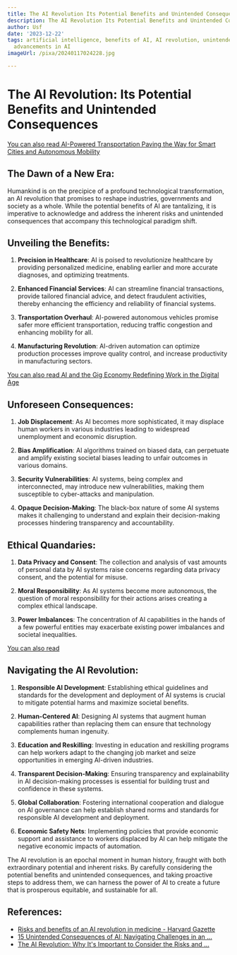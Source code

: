```yaml
---
title: The AI Revolution Its Potential Benefits and Unintended Consequences
description: The AI Revolution Its Potential Benefits and Unintended Consequences
author: Usf
date: '2023-12-22'
tags: artificial intelligence, benefits of AI, AI revolution, unintended consequences,
  advancements in AI
imageUrl: /pixa/20240117024228.jpg

---
```

# The AI  Revolution: Its Potential Benefits and Unintended Consequences

[You can also read AI-Powered Transportation Paving the Way for Smart Cities  and Autonomous Mobility](AI-Powered%20Transportation%20Paving%20the%20Way%20for%20Smart%20Cities%20and%20Autonomous%20Mobility)


## The Dawn of a New Era:

Humankind  is on the precipice of a profound technological transformation, an AI revolution that promises to reshape industries, governments and society as a  whole. While the potential benefits of AI are tantalizing, it is imperative  to acknowledge and address  the inherent risks and unintended consequences that  accompany this technological paradigm shift.

## Unveiling the Benefits:

1. **Precision in Healthcare**:  AI is poised to revolutionize  healthcare by providing personalized medicine, enabling earlier  and more accurate diagnoses, and optimizing treatments.

2. **Enhanced Financial Services**:  AI can streamline financial transactions, provide  tailored financial advice, and detect fraudulent activities, thereby enhancing the  efficiency and reliability of financial systems.

3. **Transportation Overhaul**: AI-powered autonomous vehicles promise safer more efficient transportation,  reducing traffic congestion and enhancing mobility  for all.

4. **Manufacturing  Revolution**: AI-driven automation can optimize  production processes improve quality  control, and increase productivity in manufacturing sectors.

[You can also read AI and  the Gig Economy Redefining Work in the Digital  Age](AI%20and%20the%20Gig%20Economy%20Redefining%20Work%20in%20the%20Digital%20Age)


## Unforeseen Consequences:

1. **Job Displacement**: As  AI becomes more sophisticated, it may displace human workers in various industries leading to widespread unemployment and  economic disruption.

2. **Bias Amplification**: AI algorithms trained  on biased data, can perpetuate and amplify existing societal biases leading to unfair outcomes in various domains.

3. **Security Vulnerabilities**: AI  systems, being complex and interconnected, may introduce new vulnerabilities, making them susceptible to cyber-attacks and manipulation.

4.  **Opaque Decision-Making**:  The  black-box nature of some AI systems  makes it challenging to  understand and explain their decision-making processes hindering transparency and accountability.

## Ethical Quandaries:

1.  **Data  Privacy and Consent**: The collection and analysis of vast amounts of personal data by AI systems raise concerns regarding data privacy consent, and the potential for misuse.

2.  **Moral Responsibility**: As AI systems become more autonomous, the question of moral  responsibility for their  actions arises creating a  complex ethical landscape.

3. **Power Imbalances**:  The concentration of AI capabilities in the  hands of a few powerful entities may exacerbate existing power imbalances and societal inequalities.

[You can also read ]()


## Navigating the  AI Revolution:

1. **Responsible AI Development**: Establishing  ethical guidelines and standards for  the development and deployment of AI systems is crucial to mitigate potential harms and maximize societal benefits.

2. **Human-Centered AI**: Designing AI systems that augment human capabilities rather than replacing them  can ensure that technology complements human ingenuity.

3. **Education and Reskilling**: Investing in education and reskilling programs can help workers adapt to the changing job market and seize opportunities in emerging AI-driven industries.

4. **Transparent Decision-Making**: Ensuring transparency and explainability in AI decision-making processes is essential for building  trust and confidence in these  systems.

5. **Global Collaboration**: Fostering international  cooperation and dialogue  on AI governance  can help  establish shared norms and  standards for responsible AI development and deployment.

6. **Economic  Safety Nets**: Implementing policies that provide economic support and assistance to workers displaced by AI can  help mitigate the negative economic impacts of automation.

The AI  revolution is an epochal moment in human history, fraught with both extraordinary potential and inherent  risks. By carefully considering the potential benefits and unintended consequences, and taking proactive steps to address them, we  can harness the power of AI to create a future that is prosperous equitable, and sustainable for  all.

## References:
- [Risks and benefits of an AI revolution in medicine - Harvard Gazette](https://news.harvard.edu/gazette/story/2020/11/risks-and-benefits-of-an-ai-revolution-in-medicine/)
- [15 Unintended Consequences of AI: Navigating Challenges in an ...](https://www.linkedin.com/pulse/15-unintended-consequences-ai-navigating-challenges-mombo-zigah)
- [The AI Revolution: Why It's Important to Consider the Risks and ...](https://www.linkedin.com/pulse/ai-revolution-why-its-important-consider-risks-negative-anaafi)
